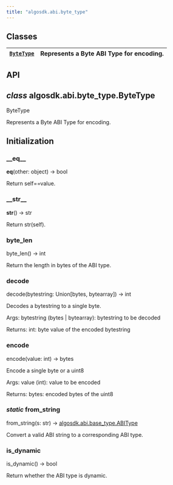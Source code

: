 ```yaml
---
title: "algosdk.abi.byte_type"
---
```


<a id="module-algosdk.abi.byte_type"></a>

<a id="algosdk-abi-byte-type"></a>

<a id="module-contents"></a>

<a id="classes"></a>

## Classes

| [`ByteType`](#algosdk.abi.byte_type.ByteType)   | Represents a Byte ABI Type for encoding.   |
|-------------------------------------------------|--------------------------------------------|

<a id="api"></a>

## API

<a id="algosdk.abi.byte_type.ByteType"></a>

## *class* algosdk.abi.byte_type.ByteType

ByteType

Represents a Byte ABI Type for encoding.

## Initialization

<a id="algosdk.abi.byte_type.ByteType.__eq__"></a>

### \_\_eq_\_

__eq__(other: object) → bool

Return self==value.

<a id="algosdk.abi.byte_type.ByteType.__str__"></a>

### \_\_str_\_

__str__() → str

Return str(self).

<a id="algosdk.abi.byte_type.ByteType.byte_len"></a>

### byte_len

byte_len() → int

Return the length in bytes of the ABI type.

<a id="algosdk.abi.byte_type.ByteType.decode"></a>

### decode

decode(bytestring: Union[bytes, bytearray]) → int

Decodes a bytestring to a single byte.

Args:
bytestring (bytes | bytearray): bytestring to be decoded

Returns:
int: byte value of the encoded bytestring

<a id="algosdk.abi.byte_type.ByteType.encode"></a>

### encode

encode(value: int) → bytes

Encode a single byte or a uint8

Args:
value (int): value to be encoded

Returns:
bytes: encoded bytes of the uint8

<a id="algosdk.abi.byte_type.ByteType.from_string"></a>

### *static* from_string

from_string(s: str) → [algosdk.abi.base_type.ABIType](algosdk.abi.base_type.mdx#algosdk.abi.base_type.ABIType)

Convert a valid ABI string to a corresponding ABI type.

<a id="algosdk.abi.byte_type.ByteType.is_dynamic"></a>

### is_dynamic

is_dynamic() → bool

Return whether the ABI type is dynamic.

